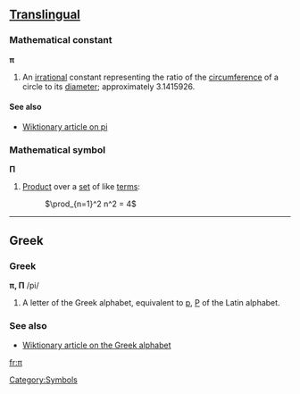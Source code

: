 == [[Translingual]] ==

=== Mathematical constant ===
'''π'''

# An [[irrational]] constant representing the ratio of the [[circumference]] of a circle to its [[diameter]]; approximately 3.1415926.

====See also====
*[[w:en:pi|Wiktionary article on pi]]

===Mathematical symbol===
'''Π'''

# [[Product]] over a [[set]] of like [[terms]]:
#: <math>\prod_{n=1}^2 n^2 = 4</math>

----

== Greek ==

=== Greek ===
'''π, Π''' /pi/

# A letter of the Greek alphabet, equivalent to [[p]], [[P]] of the Latin alphabet.

===See also===
*[[w:en:Greek alphabet|Wiktionary article on the Greek alphabet]]

[[Category:Symbols]]

[[fr:π]]